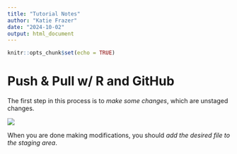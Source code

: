 ```yaml
---
title: "Tutorial Notes"
author: "Katie Frazer"
date: "2024-10-02"
output: html_document
---
```


```r
knitr::opts_chunk$set(echo = TRUE)
```

# Push & Pull w/ R and GitHub

The first step in this process is to *make some changes*, which are unstaged changes.

![](images/Screenshot 2024-10-02 111208.png)

When you are done making modifications, you should *add the desired file to the staging area*.
